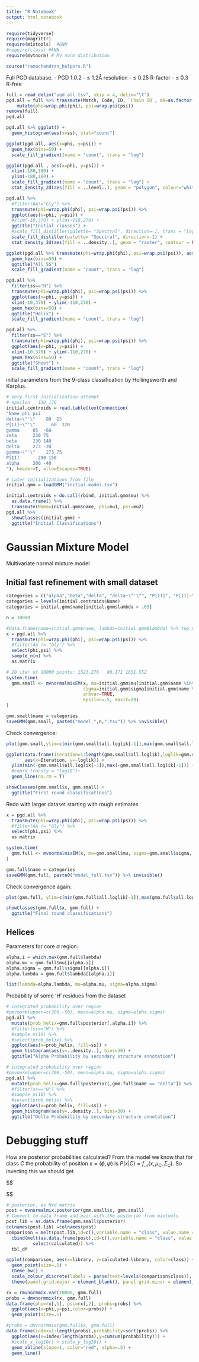 ```yaml
---
title: "R Notebook"
output: html_notebook
---
```


```r
require(tidyverse)
require(magrittr)
require(mixtools)  #GNN
#require(class) #kNN
require(mvtnorm) # MV norm distribution

source("ramachandran_helpers.R")
```

Full PGD database.
- PGD 1.0.2
- ≤ 1.2Å resolution
- ≤ 0.25 R-factor
- ≤ 0.3 R-free

```r
full = read_delim("pgd_all.tsv", skip = 4, delim="\t")
pgd.all = full %>% transmute(Match, Code, ID, `Chain ID`, AA=as.factor(AA), ss=as.factor(ss), phi, psi) %>%
    mutate(phi=wrap.phi(phi), psi=wrap.psi(psi))
remove(full)
pgd.all
```
```r
pgd.all %>% ggplot() +
  geom_histogram(aes(x=ss), stat="count")
```

```r
ggplot(pgd.all, aes(x=phi, y=psi)) +
  geom_hex(bins=50) +
  scale_fill_gradient(name = "count", trans = "log")
```
```r
ggplot(pgd.all , aes(x=phi, y=psi)) +
  xlim(-180,180) +
  ylim(-180,180) +
  scale_fill_gradient(name = "count", trans = "log") +
  stat_density_2d(aes(fill = ..level..), geom = "polygon", colour="white")
```

```r
pgd.all %>%
  #filter(AA!="Gly") %>%
  transmute(phi=wrap.phi(phi), psi=wrap.psi(psi)) %>%
  ggplot(aes(x=phi, y=psi)) +
  #xlim(-10,370) + ylim(-110,270) +
  ggtitle("Initial classes") +
  #scale_fill_distiller(palette= "Spectral", direction=-1, trans = "log") +
  scale_fill_distiller(palette= "Spectral", direction=-1) +
  stat_density_2d(aes(fill = ..density..), geom = "raster", contour = FALSE)
```


```r
ggplot(pgd.all %>% transmute(phi=wrap.phi(phi), psi=wrap.psi(psi)), aes(x=phi, y=psi)) +
  geom_hex(bins=50) +
  ggtitle("All SS")
  scale_fill_gradient(name = "count", trans = "log")
```


```r
pgd.all %>%
  filter(ss=="H") %>%
  transmute(phi=wrap.phi(phi), psi=wrap.psi(psi)) %>%
  ggplot(aes(x=phi, y=psi)) +
  xlim(-10,370) + ylim(-110,270) +
  geom_hex(bins=50) +
  ggtitle("Helix") +
  scale_fill_gradient(name = "count", trans = "log")
```

```r
pgd.all %>%
  filter(ss=="E") %>%
  transmute(phi=wrap.phi(phi), psi=wrap.psi(psi)) %>%
  ggplot(aes(x=phi, y=psi)) +
  xlim(-10,370) + ylim(-110,270) +
  geom_hex(bins=50) +
  ggtitle("Sheet") +
  scale_fill_gradient(name = "count", trans = "log")
```


initial parameters from the 9-class classification by Hollingsworth and Karplus.

```r
# Very first initialization attempt
# epsilon   130 170
initial.centroids = read.table(textConnection(
"Name phi psi
delta~\"'\"    80  15
P[II]~\"'\"      60  220
gamma     85  -60
zeta      230 75
beta      230 140
delta     273 -20
gamma~\"'\"    273 75
P[II]       290 150
alpha     300 -40
"), header=T, allowEscapes=TRUE)
```
```r
# Later initializations from file
initial.gmm = loadGMM("initial.model.tsv")

initial.centroids = do.call(rbind, initial.gmm$mu) %>%
  as.data.frame() %>%
  transmute(Name=initial.gmm$name, phi=mu1, psi=mu2)
pgd.all %>%
  showClasses(initial.gmm) +
  ggtitle("Initial Classifications")
```


# Gaussian Mixture Model

Multivariate normal mixture model


## Initial fast refinement with small dataset
```r
categories = c("alpha","beta","delta", "delta~\"'\"", "P[II]", "P[II]~\"'\"")
categories = levels(initial.centroids$Name)
categories = initial.gmm$name[initial.gmm$lambda > .05]

n = 10000

#data.frame(name=initial.gmm$name, lambda=initial.gmm$lambda) %>% top_n(5,lambda)
x = pgd.all %>%
  transmute(phi=wrap.phi(phi), psi=wrap.psi(psi)) %>%
  #filter(AA != "Gly") %>%
  select(phi,psi) %>%
  sample_n(n) %>%
  as.matrix

# 20 iter of 10000 points: 1523.276   80.171 1651.552 
system.time(
  gmm.small <- mvnormalmixEM(x, mu=initial.gmm$mu[initial.gmm$name %in% categories],
                             sigma=initial.gmm$sigma[initial.gmm$name %in% categories],
                             arbvar=TRUE,
                             epsilon=.5, maxit=20)
)
```
```r
gmm.small$name = categories
saveGMM(gmm.small, paste0("model_",n,".tsv")) %>% invisible()
```

Check convergence:
```r
plot(gmm.small,ylim=c(min(gmm.small$all.loglik[-1]),max(gmm.small$all.loglik)))
```

```r
ggplot(data.frame(Iteration=1:length(gmm.small$all.loglik),loglik=gmm.small$all.loglik),
       aes(x=Iteration, y=-loglik)) +
  ylim(min(-gmm.small$all.loglik[-1]),max(-gmm.small$all.loglik[-1])) +
  #coord_trans(y = "log10")+
  geom_line(na.rm = T)

```

```r
showClasses(gmm.small$x, gmm.small) +
  ggtitle("First round classifications")

```

Redo with larger dataset starting with rough estimates
```r
x = pgd.all %>%
  transmute(phi=wrap.phi(phi), psi=wrap.psi(psi)) %>%
  #filter(AA != "Gly") %>%
  select(phi,psi) %>%
  as.matrix

system.time(
  gmm.full <- mvnormalmixEM(x, mu=gmm.small$mu, sigma=gmm.small$sigma, arbvar=TRUE, epsilon=.5, maxit=10)
)
```
```r
gmm.full$name = categories
saveGMM(gmm.full, paste0("model_full.tsv")) %>% invisible()
```

Check convergence again:
```r
plot(gmm.full, ylim=c(min(gmm.full$all.loglik[-1]),max(gmm.full$all.loglik)))
```
```r
showClasses(gmm.full$x, gmm.full) +
  ggtitle("Final round classifications")
```

## Helices

Parameters for core $\alpha$ region:

```r
alpha.i = which.max(gmm.full$lambda)
alpha.mu = gmm.full$mu[[alpha.i]]
alpha.sigma = gmm.full$sigma[[alpha.i]]
alpha.lambda = gmm.full$lambda[[alpha.i]]

list(lambda=alpha.lambda, mu=alpha.mu, sigma=alpha.sigma)
```

Probability of some 'H' residues from the dataset
```r
# integrated probability over region
#pmvnorm(upper=c(300,-50), mean=alpha.mu, sigma=alpha.sigma)
pgd.all %>%
  mutate(prob_helix=gmm.full$posterior[,alpha.i]) %>%
  #filter(ss=="H") %>%
  #sample_n(10) %>%
  #select(prob_helix) %>%
  ggplot(aes(x=prob_helix, fill=ss)) +
  geom_histogram(aes(y=..density..), bins=30) +
  ggtitle("Alpha Probability by secondary structure annotation")
```


```r
# integrated probability over region
#pmvnorm(upper=c(300,-50), mean=alpha.mu, sigma=alpha.sigma)
pgd.all %>%
  mutate(prob_helix=gmm.full$posterior[,gmm.full$name == "delta"]) %>%
  #filter(ss=="H") %>%
  #sample_n(10) %>%
  #select(prob_helix) %>%
  ggplot(aes(x=prob_helix, fill=ss)) +
  geom_histogram(aes(y=..density..), bins=30) +
  ggtitle("Delta Probability by secondary structure annotation")
```



# Debugging stuff

How are posterior probabilities calculated? From the model we know that for class $C$ the probability of position $x=(\phi,\psi)$ is $P(x | C) = f_\mathcal{N}(x, \mu_C, \Sigma_C)$. So inverting this we should get

$$
\begin{aligned}
P(C | x) &= \frac{P(x | C) P(C)}{P(x)} \\
&= \frac{ \lambda_C f_\mathcal{N}(x, \mu_C, \Sigma_C) }{
  \sum_C \lambda_C f_\mathcal{N}(x, \mu_C, \Sigma_C)
}

\end{aligned}
$$


```r
# posterior, as Nxd matrix
post = mvnormalmix.posterior(gmm.small$x, gmm.small)
# Convert to data frame and pair with the posterior from mixtools
post.lib = as.data.frame(gmm.small$posterior)
colnames(post.lib) =colnames(post)
comparison = melt(post.lib,id=c(),variable.name = "class", value.name = "library" ) %>%
  cbind(melt(as.data.frame(post),id=c(),variable.name = "class", value.name = "calculated" ) %>%
          select(calculated)) %>%
  tbl_df

ggplot(comparison, aes(x=library, y=calculated-library, color=class)) +
  geom_point(size=.1) +
  theme_bw() +
  scale_colour_discrete(labels = parse(text=levels(comparison$class)), breaks=levels(comparison$class)) +
  theme(panel.grid.major = element_blank(), panel.grid.minor = element_blank())

```

```r
rx = rmvnormmix.var(10000, gmm.full)
probs = dmvnormmix(rx, gmm.full)
data.frame(phi=rx[,1], psi=rx[,2], probs=probs) %>%
  ggplot(aes(x=phi,y=psi,color=probs)) +
  geom_point(size=.1)
```

```r
#probs = dmvnormmix(gmm.full$x, gmm.full)
data.frame(index=1:length(probs),probability=sort(probs)) %>%
  ggplot(aes(x=index/length(probs),y=cumsum(probability))) +
  #scale_x_log10() + scale_y_log10() +
  geom_abline(slope=1, color="red", alpha=.5) +
  geom_line()
```

